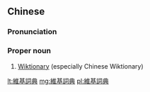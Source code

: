 {{also|维基词典}}
==Chinese==
{{zh-forms|s=维基词典|type=22}}

===Pronunciation===
{{zh-pron
|m=Wéijī cídiǎn
|c=wai4 gei1 ci4 din2
|cat=pn
}}

===Proper noun===
{{zh-proper noun}}

# [[w:Wiktionary|Wiktionary]] (especially Chinese Wiktionary)

[[lt:維基詞典]]
[[mg:維基詞典]]
[[pl:維基詞典]]